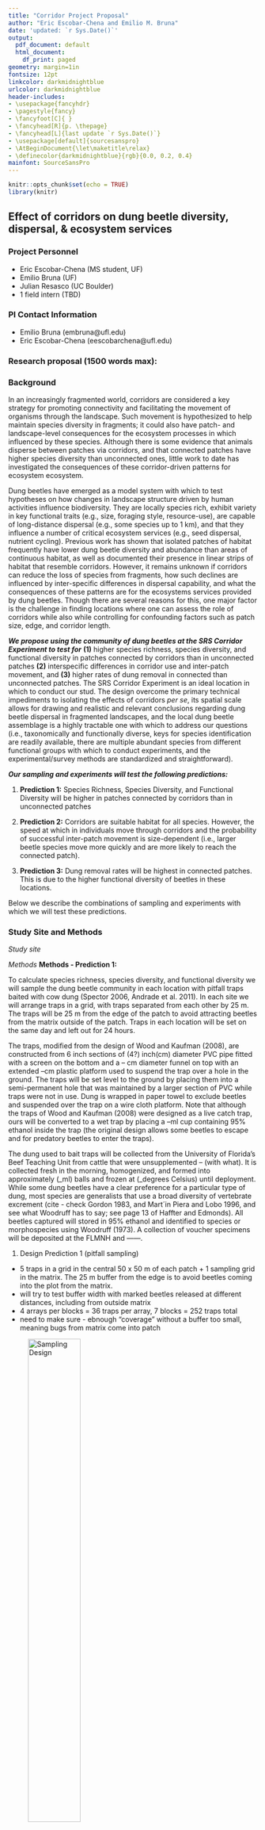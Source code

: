 ```yaml
---
title: "Corridor Project Proposal"
author: "Eric Escobar-Chena and Emilio M. Bruna"
date: 'updated: `r Sys.Date()`'
output:
  pdf_document: default
  html_document:
    df_print: paged
geometry: margin=1in
fontsize: 12pt
linkcolor: darkmidnightblue
urlcolor: darkmidnightblue
header-includes:
- \usepackage{fancyhdr}
- \pagestyle{fancy}
- \fancyfoot[C]{ }
- \fancyhead[R]{p. \thepage}
- \fancyhead[L]{last update `r Sys.Date()`}
- \usepackage[default]{sourcesanspro}
- \AtBeginDocument{\let\maketitle\relax}
- \definecolor{darkmidnightblue}{rgb}{0.0, 0.2, 0.4}
mainfont: SourceSansPro
---
```


```r
knitr::opts_chunk$set(echo = TRUE)
library(knitr)
```


## Effect of corridors on dung beetle diversity, dispersal, & ecosystem services    

### Project Personnel 

- Eric Escobar-Chena (MS student, UF) 
- Emilio Bruna (UF)
- Julian Resasco (UC Boulder)
- 1 field intern (TBD)

### PI Contact Information 

- Emilio Bruna (embruna@ufl.edu)
- Eric Escobar-Chena (eescobarchena@ufl.edu)

### Research proposal (1500 words max): 
<!-- (a) Description of research, including type of sampling and description of any type of manipulation (even if minor)  -->

### Background   

In an increasingly fragmented world, corridors are considered a key strategy for promoting connectivity and facilitating the movement of organisms through the landscape. Such movement is hypothesized to help maintain species diversity in fragments; it could also have patch- and landscape-level consequences for the ecosystem processes in which influenced by these species. Although there is some evidence that animals disperse between patches via corridors, and that connected patches have higher species diversity than unconnected ones, little work to date has investigated the consequences of these corridor-driven patterns for ecosystem ecosystem. 

Dung beetles have emerged as a model system with which to test hypotheses on how changes in landscape structure driven by human activities influence biodiversity. They are locally species rich, exhibit variety in key functional traits (e.g., size, foraging style, resource-use), are capable of long-distance dispersal (e.g., some species up to 1 km), and that they influence a number of critical ecosystem services (e.g., seed dispersal, nutrient cycling). Previous work has shown that isolated patches of habitat frequently have lower dung beetle diversity and abundance than areas of continuous habitat, as well as documented their presence in linear strips of habitat that resemble corridors. However, it remains unknown if corridors can reduce the loss of species from fragments, how such declines are influenced by inter-specific differences in dispersal capability, and what the consequences of these patterns are for the ecosystems services provided by dung beetles. Though there are several reasons for this, one major factor is the challenge in finding locations where one can assess the role of corridors while also while controlling for confounding factors such as patch size, edge, and corridor length. 

**_We propose using the community of dung beetles at the SRS Corridor Experiment to test for_** **(1)** higher species richness, species diversity, and functional diversity in patches connected by corridors than in unconnected patches **(2)** interspecific differences in corridor use and inter-patch movement, and **(3)** higher rates of dung removal in connected than unconnected patches. The SRS Corridor Experiment is an ideal location in which to conduct our stud. The design overcome the primary technical impediments to isolating the effects of corridors _per se_, its spatial scale allows for drawing and realistic and relevant conclusions regarding dung beetle dispersal in fragmented landscapes, and the local dung beetle assemblage is a highly tractable one with which to address our questions (i.e., taxonomically and functionally diverse, keys for species identification are readily available, there are multiple abundant species from different functional groups with which to conduct experiments, and the experimental/survey methods are standardized and straightforward). 

**_Our sampling and experiments will test the following predictions:_**

1. **Prediction 1:** Species Richness, Species Diversity, and Functional Diversity will be higher in patches connected by corridors than in unconnected patches

<!-- 2. Predictions 2: Corridors facilitate inter-patch movement of dung beetle species,  -->
2. **Prediction 2:** Corridors are suitable habitat for all species. However, the speed at which in individuals move through corridors and the probability of successful inter-patch movement is size-dependent (i.e., larger beetle species move more quickly and are more likely to reach the connected patch).     

3. **Prediction 3:** Dung removal rates will be highest in connected patches. This is due to the higher functional diversity of beetles in these locations.  

Below we describe the combinations of sampling and experiments with which we will test these predictions. 

### Study Site and Methods  

<!-- (b) Number and location of study areas, including a map of proposed sites and their relation to ongoing studies -->

_Study site_  



_Methods_
**Methods - Prediction 1:** 

To calculate species richness, species diversity, and functional diversity we will sample the dung beetle community in each location with pitfall traps baited with cow dung (Spector 2006, Andrade et al. 2011). In each site we will arrange traps in a grid, with traps separated from each other by 25 m. The traps will be 25 m from the edge of the patch to avoid attracting beetles from the matrix outside of the patch. Traps in each location will be set on the same day and left out for 24 hours. 

The traps, modified from the design of Wood and Kaufman (2008), are constructed from 6 inch sections of (4?) inch(cm) diameter PVC pipe fitted with a screen on the bottom and a -- cm diameter funnel on top with an extended --cm plastic platform used to suspend the trap over a hole in the ground. The traps will be set level to the ground by placing them into a semi-permanent hole that was maintained by a larger section of PVC while traps were not in use. Dung is wrapped in paper towel to exclude beetles and suspended over the trap on a wire cloth platform. Note that although the traps of Wood and Kaufman (2008) were designed as a live catch trap, ours will be converted to a wet trap by placing a --ml cup containing 95% ethanol inside the trap (the original design allows some beetles to escape and for predatory beetles to enter the traps).

The dung used to bait traps will be collected from the University of Florida’s Beef Teaching Unit from cattle that were unsupplemented – (with what). It is  collected fresh in the morning, homogenized, and formed into approximately (_ml) balls and frozen at (_degrees Celsius) until deployment. While some dung beetles have a clear preference for a particular type of dung, most species are generalists that use a broad diversity of vertebrate excrement (cite - check Gordon 1983, and Mart´in Piera and Lobo 1996, and see what Woodruff has to say; see page 13 of Haffter and Edmonds). All beetles captured will stored in 95% ethanol and identified to species or morphospecies using Woodruff (1973). A collection of voucher specimens will be deposited at the FLMNH and ------.


1. Design Prediction 1 (pitfall sampling)

- 5 traps in a grid in the central 50 x 50 m of each patch + 1 sampling grid in the matrix. The 25 m buffer from the edge is to avoid beetles coming into the plot from the matrix.
- will try to test buffer width with marked beetles released at different distances, including from outside matrix
- 4 arrays per blocks = 36 traps per array, 7 blocks = 252 traps total
- need to make sure - ebnough "coverage" without a buffer too small, meaning bugs from matrix come into patch

![Sampling Design](./images/plots1.png){fig-align="center" width=50% height=50%}

**Methods - Prediction 2:** 
2. Design Prediction 2 (Dispersal)

- using connected patches + unconected: 2 dung baits in center patch. one at ende closest to isolated patch, one at end of corridor,. release marked beetles at ende of isolated patch and entry of corridor. Check at intervals of X to see if they will make it.
- to consider: passive traps to see if they are moving through? shouidl we start experiment with smaller distances into the orridor and then eventually the full length? 
- tech to follow them?


![Sampling Design](./images/plots2.png){fig-align="center" width=50% height=50%}

**Field Methods - Prediction 3:** 
3. Design Prediction 3 (Dung Removal Experiment)

- field experiment: 300 g of dung on surface, 300 g on surface covered with mesh (controls for dessication), weigh after 48 hours
-  to consider: gather and sieve soil from outside, place in shallow pot, and place dung on that. Allows breakdown of soil without getting into their soils, if this is a concern
- repeat biweekly for X months 
- lab experiment: meso-cosms in GNV based on results from diversity sampling 
- need to make sure each point inside a plot is independent, and that each sampling date is independent


![Sampling Design](./images/plots3.png){fig-align="center" width=50% height=50%}


Each experimental landscape block consists of a 1-ha square center patch surrounded by four peripheral patches that are equal in area (~1.4 ha) but differ in the amount of habitat connectivity or edge (Fig. 1). One peripheral patch is connected to the center patch by a 150 x 25-m corridor (hereafter “connected”). The isolated patches are also 150 m from the center patch and vary in their edge amount. The winged patch type (hereafter “isolated high edge”) is a 100 x 100-m square with two 75 x 25 -m projections on either side of the patch. The rectangular patch type (hereafter “isolated low edge”) consists of a 100 x 100-m square with an area equal in size to the corridor added to the part of the patch farthest from the center patch. Each block contains one of each patch type and a duplicate of one of the isolated patch types.


<!-- Fig. 1 – Schematic of experimental design showing 1 of the 7 blocks. Center patches (lower left) are planted by with 16 source populations of wild sunflowers from locations throughout the US (from US-NPGS; represented by rainbow colors) and will be randomly assigned to a grid pole location. Connected and one unconnected patch, C location (rectangular or winged) will each be planted with an inbred line (HA 467). -->


_Focal Species Assemblage_

1. How many species, functional groups, range in size, what is known about them
1. Table of expected species 

_Potential impacts on corridor plots and ongoing studies_

1. no holes are being dug for pitfalls: no disturbance of the seeds or soil
1. changes in dung beetle abundance due to collection: short term, unlikely to be high impact
1. Dung introduced into plots: contained in above ground traps, so also unlikely, standardized and from cows taking abntibiotics, so no disease introduced,.



_Study duration_ 

1. Preliminary sampling during Spring 2023
1. Summer and Fall Sampling
<!-- Plan for how the study will be cleaned-up -->
1. All traps and pin flags will be removed after each sampling bout

_Funding sources (if applicable)_


_Plan for making data publicly accessible_

Data will be entered into spreadsheets and backed up by saving them to a repository on the Bruna Lab's Github site (https://github.com/BrunaLab)  along with a .txt file of metadata and all R scripts for data correction and analysis. When new data are added they will be automatically validated using  Github actions and the `pointblank` library (e.g., https://brunalab.github.io/HeliconiaSurveys/survey_validation/survey_validation.html). This approach allows us to share the all materials with collaborators and easily archive code and data at Zenodo and Dryad (respectively) upon the acceptance of a manuscript. For an overview of our approach to data archiving and accessibility see https://github.com/BrunaLab/HeliconiaSurveys


